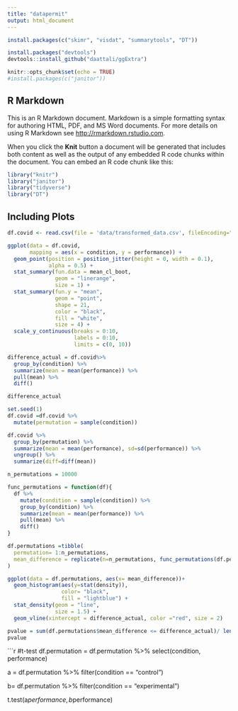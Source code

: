 ```yaml
---
title: "datapermit"
output: html_document
---
```

```r
install.packages(c("skimr", "visdat", "summarytools", "DT"))

```
```r
install.packages("devtools")
devtools::install_github("daattali/ggExtra")
```

```r
knitr::opts_chunk$set(echo = TRUE)
#install.packages(c("janitor"))
```

## R Markdown

This is an R Markdown document. Markdown is a simple formatting syntax for authoring HTML, PDF, and MS Word documents. For more details on using R Markdown see <http://rmarkdown.rstudio.com>.

When you click the **Knit** button a document will be generated that includes both content as well as the output of any embedded R code chunks within the document. You can embed an R code chunk like this:

```r
library("knitr")
library("janitor")
library("tidyverse")
library("DT")
```
## Including Plots
```r
df.covid <- read.csv(file = 'data/transformed_data.csv', fileEncoding="UTF-8-BOM")
```
```r
ggplot(data = df.covid, 
       mapping = aes(x = condition, y = performance)) +
  geom_point(position = position_jitter(height = 0, width = 0.1),
             alpha = 0.5) + 
  stat_summary(fun.data = mean_cl_boot, 
               geom = "linerange", 
               size = 1) +
  stat_summary(fun.y = "mean", 
               geom = "point", 
               shape = 21, 
               color = "black", 
               fill = "white", 
               size = 4) +
  scale_y_continuous(breaks = 0:10,
                     labels = 0:10,
                     limits = c(0, 10))

```
```r
difference_actual = df.covid%>%
  group_by(condition) %>%
  summarize(mean = mean(performance)) %>%
  pull(mean) %>%
  diff()

difference_actual
```

```r
set.seed(1)
df.covid =df.covid %>%
  mutate(permutation = sample(condition))

df.covid %>% 
  group_by(permutation) %>%
  summarize(mean = mean(performance), sd=sd(performance)) %>%
  ungroup() %>%
  summarize(diff=diff(mean))
```

```r
n_permutations = 10000

func_permutations = function(df){
  df %>% 
    mutate(condition = sample(condition)) %>%
    group_by(condition) %>%
    summarize(mean = mean(performance)) %>% 
    pull(mean) %>%
    diff()
}

df.permutations =tibble(
  permutation= 1:n_permutations,
  mean_difference = replicate(n=n_permutations, func_permutations(df.permutation))
)
```

```r
ggplot(data = df.permutations, aes(x= mean_difference))+
  geom_histogram(aes(y=stat(density)),
                 color= "black",
                 fill = "lightblue") + 
  stat_density(geom = "line",
               size = 1.5) +
  geom_vline(xintercept = difference_actual, color ="red", size = 2)
```
```r
pvalue = sum(df.permutations$mean_difference <= difference_actual)/ length(df.permutations$mean_difference)
pvalue
```

```r
#t-test
df.permutation = df.permutation %>%
  select(condition, performance)

a = df.permutation %>%
  filter(condition == "control")

b= df.permutation %>%
  filter(condition == "experimental")

t.test(a$performance, b$performance)